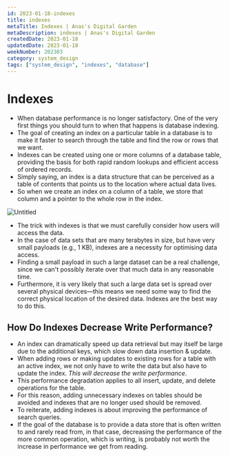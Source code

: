 ```yaml
---
id: 2023-01-18-indexes
title: indexes
metaTitle: Indexes | Anas's Digital Garden
metaDescription: indexes | Anas's Digital Garden
createdDate: 2023-01-18
updatedDate: 2023-01-18
weekNumber: 202303
category: system_design
tags: ["system_design", "indexes", "database"]
---
```


# Indexes

- When database performance is no longer satisfactory. One of the very first things you should turn to when that happens is database indexing.
- The goal of creating an index on a particular table in a database is to make it faster to search through the table and find the row or rows that we want.
- Indexes can be created using one or more columns of a database table, providing the basis for both rapid random lookups and efficient access of ordered records.
- Simply saying, an index is a data structure that can be perceived as a table of contents that points us to the location where actual data lives.
- So when we create an index on a column of a table, we store that column and a pointer to the whole row in the index.

![Untitled](attachements/indexes/untitled.png)

- The trick with indexes is that we must carefully consider how users will access the data.
- In the case of data sets that are many terabytes in size, but have very small payloads (e.g., 1 KB), indexes are a necessity for optimising data access.
- Finding a small payload in such a large dataset can be a real challenge, since we can't possibly iterate over that much data in any reasonable time.
- Furthermore, it is very likely that such a large data set is spread over several physical devices—this means we need some way to find the correct physical location of the desired data. Indexes are the best way to do this.

## How Do Indexes Decrease Write Performance?

- An index can dramatically speed up data retrieval but may itself be large due to the additional keys, which slow down data insertion & update.
- When adding rows or making updates to existing rows for a table with an active index, we not only have to write the data but also have to update the index. *This will decrease the write performance*.
- This performance degradation applies to all insert, update, and delete operations for the table.
- For this reason, adding unnecessary indexes on tables should be avoided and indexes that are no longer used should be removed.
- To reiterate, adding indexes is about improving the performance of search queries.
- If the goal of the database is to provide a data store that is often written to and rarely read from, in that case, decreasing the performance of the more common operation, which is writing, is probably not worth the increase in performance we get from reading.
